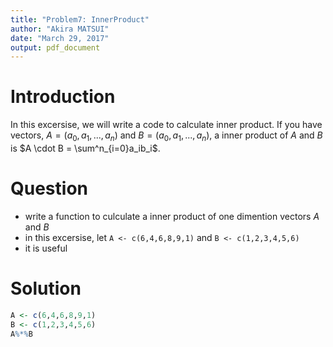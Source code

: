 ```yaml
---
title: "Problem7: InnerProduct"
author: "Akira MATSUI"
date: "March 29, 2017"
output: pdf_document
---
```


# Introduction

In this excersise, we will write a code to calculate inner product. If you have vectors, $A = (a_0, a_1,...,a_n )$ and $B=(a_0, a_1,...,a_n)$, a inner product of $A$ and $B$ is $A \cdot B = \sum^n_{i=0}a_ib_i$.


# Question

- write a function to culculate a inner product of one dimention vectors $A$ and $B$
- in this excersise, let `A <- c(6,4,6,8,9,1)` and `B <- c(1,2,3,4,5,6)`
- it is useful 

# Solution

```r
A <- c(6,4,6,8,9,1)
B <- c(1,2,3,4,5,6)
A%*%B
```



